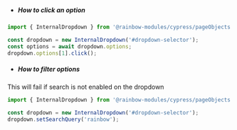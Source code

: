 -   ##### How to click an option

```js
import { InternalDropdown } from '@rainbow-modules/cypress/pageObjects';

const dropdown = new InternalDropdown('#dropdown-selector');
const options = await dropdown.options;
dropdown.options[1].click();
```

-   ##### How to filter options

This will fail if search is not enabled on the dropdown

```js
import { InternalDropdown } from '@rainbow-modules/cypress/pageObjects';

const dropdown = new InternalDropdown('#dropdown-selector');
dropdown.setSearchQuery('rainbow');
```
